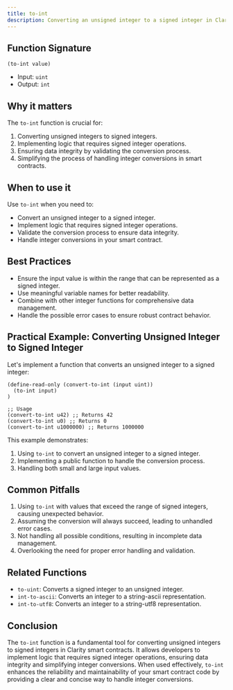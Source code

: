 ```yaml
---
title: to-int
description: Converting an unsigned integer to a signed integer in Clarity smart contracts.
---
```


## Function Signature

```clarity
(to-int value)
```

- Input: `uint`
- Output: `int`

## Why it matters

The `to-int` function is crucial for:

1. Converting unsigned integers to signed integers.
2. Implementing logic that requires signed integer operations.
3. Ensuring data integrity by validating the conversion process.
4. Simplifying the process of handling integer conversions in smart contracts.

## When to use it

Use `to-int` when you need to:

- Convert an unsigned integer to a signed integer.
- Implement logic that requires signed integer operations.
- Validate the conversion process to ensure data integrity.
- Handle integer conversions in your smart contract.

## Best Practices

- Ensure the input value is within the range that can be represented as a signed integer.
- Use meaningful variable names for better readability.
- Combine with other integer functions for comprehensive data management.
- Handle the possible error cases to ensure robust contract behavior.

## Practical Example: Converting Unsigned Integer to Signed Integer

Let's implement a function that converts an unsigned integer to a signed integer:

```clarity
(define-read-only (convert-to-int (input uint))
  (to-int input)
)

;; Usage
(convert-to-int u42) ;; Returns 42
(convert-to-int u0) ;; Returns 0
(convert-to-int u1000000) ;; Returns 1000000
```

This example demonstrates:
1. Using `to-int` to convert an unsigned integer to a signed integer.
2. Implementing a public function to handle the conversion process.
3. Handling both small and large input values.

## Common Pitfalls

1. Using `to-int` with values that exceed the range of signed integers, causing unexpected behavior.
2. Assuming the conversion will always succeed, leading to unhandled error cases.
3. Not handling all possible conditions, resulting in incomplete data management.
4. Overlooking the need for proper error handling and validation.

## Related Functions

- `to-uint`: Converts a signed integer to an unsigned integer.
- `int-to-ascii`: Converts an integer to a string-ascii representation.
- `int-to-utf8`: Converts an integer to a string-utf8 representation.

## Conclusion

The `to-int` function is a fundamental tool for converting unsigned integers to signed integers in Clarity smart contracts. It allows developers to implement logic that requires signed integer operations, ensuring data integrity and simplifying integer conversions. When used effectively, `to-int` enhances the reliability and maintainability of your smart contract code by providing a clear and concise way to handle integer conversions.
